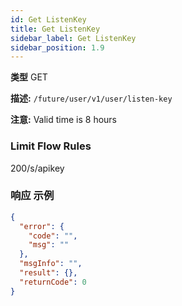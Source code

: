 ```yaml
---
id: Get ListenKey
title: Get ListenKey
sidebar_label: Get ListenKey
sidebar_position: 1.9
---
```


**类型** GET

**描述:** `/future/user/v1/user/listen-key`

**注意:** Valid time is 8 hours

### Limit Flow Rules

200/s/apikey

### 响应 示例

```json title="响应"
{
  "error": {
    "code": "",
    "msg": ""
  },
  "msgInfo": "",
  "result": {},
  "returnCode": 0
}
```

